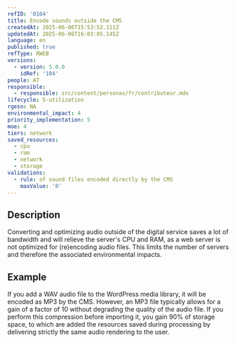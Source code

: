 ```yaml
---
refID: '0104'
title: Encode sounds outside the CMS
createdAt: 2025-06-06T15:53:52.111Z
updatedAt: 2025-06-06T16:03:05.145Z
language: en
published: true
refType: RWEB
versions:
  - version: 5.0.0
    idRef: '104'
people: AT
responsible:
  - responsible: src/content/personas/fr/contributeur.mdx
lifecycle: 5-utilization
rgesn: NA
environmental_impact: 4
priority_implementation: 5
moe: 4
tiers: network
saved_resources:
  - cpu
  - ram
  - network
  - storage
validations:
  - rule: of sound files encoded directly by the CMS
    maxValue: '0'
---
```


## Description

Converting and optimizing audio outside of the digital service saves a lot of bandwidth and will relieve the server's CPU and RAM, as a web server is not optimized for (re)encoding audio files. This limits the number of servers and therefore the associated environmental impacts.

## Example

If you add a WAV audio file to the WordPress media library, it will be encoded as MP3 by the CMS. However, an MP3 file typically allows for a gain of a factor of 10 without degrading the quality of the audio file. If you perform this compression before importing it, you gain 90% of storage space, to which are added the resources saved during processing by delivering strictly the same audio rendering to the user.
